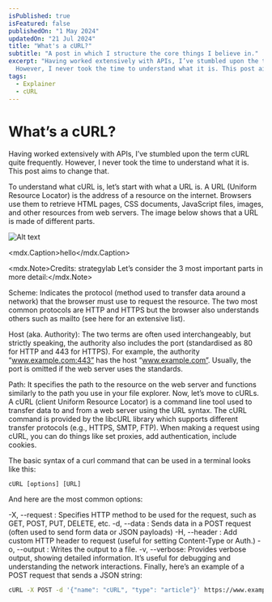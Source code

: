 ```yaml
---
isPublished: true
isFeatured: false
publishedOn: "1 May 2024"
updatedOn: "21 Jul 2024"
title: "What's a cURL?"
subtitle: "A post in which I structure the core things I believe in."
excerpt: "Having worked extensively with APIs, I’ve stumbled upon the term cURL quite frequently. 
  However, I never took the time to understand what it is. This post aims to change that."
tags:
  - Explainer
  - cURL
---
```





# What’s a cURL?

Having worked extensively with APIs, I’ve stumbled upon the term cURL quite frequently. 
However, I never took the time to understand what it is. This post aims to change that.

To understand what cURL is, let’s start with what a URL is. A URL (Uniform Resource Locator) is the
address of a resource on the internet. Browsers use them to retrieve HTML pages, CSS documents, JavaScript
files, images, and other resources from web servers. The image below shows that a URL is made of different parts.

![Alt text](/blog/parts-of-a-url.png "Optional title")

<mdx.Caption>hello</mdx.Caption>

<mdx.Note>Credits: strategylab
Let’s consider the 3 most important parts in more detail:</mdx.Note>

Scheme: Indicates the protocol (method used to transfer data around a network) that the browser must use to request 
the resource. The two most common protocols are HTTP and HTTPS but the browser also understands others such as mailto 
(see here for an extensive list).

Host (aka. Authority): The two terms are often used interchangeably, but strictly speaking, the authority also includes 
the port (standardised as 80 for HTTP and 443 for HTTPS). For example, the authority “www.example.com:443” has the host
 “www.example.com”. Usually, the port is omitted if the web server uses the standards.

Path: It specifies the path to the resource on the web server and functions similarly to the path you use in your file explorer.
Now, let’s move to cURLs. A cURL (client Uniform Resource Locator) is a command line tool used to transfer data to and
from a web server using the URL syntax. The cURL command is provided by the libcURL library which supports different 
transfer protocols (e.g., HTTPS, SMTP, FTP). When making a request using cURL, you can do things like set proxies, 
add authentication, include cookies.

The basic syntax of a curl command that can be used in a terminal looks like this:

```curl
cURL [options] [URL]
```
And here are the most common options:

-X, --request : Specifies HTTP method to be used for the request, such as GET, POST, PUT, DELETE, etc.
-d, --data : Sends data in a POST request (often used to send form data or JSON payloads)
-H, --header : Add custom HTTP header to request (useful for setting Content-Type or Auth.)
-o, --output : Writes the output to a file.
-v, --verbose: Provides verbose output, showing detailed information. It’s useful for debugging and understanding the network interactions.
Finally, here’s an example of a POST request that sends a JSON string:

```bash
cURL -X POST -d '{"name": "cURL", "type": "article"}' https://www.example.com/posts
```